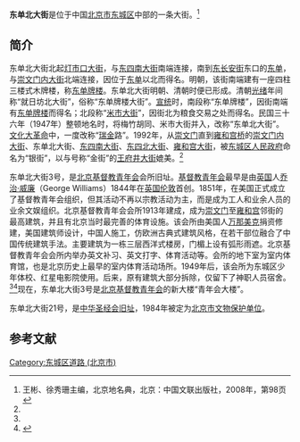 {{Coord|39.90954|116.41179|type:landmark_region:CN-11_source:GoogleMaps|display=title}}
{{Infobox China Road
|路牌类型 = Beijing
|道路方向 = NS
|中文道路名称 = 东单北大街
|道路名称拼音 = DONGDAN BEIDAJIE
|图片 =File:Beijing (11635725214).jpg
|图片说明 = 从[[崇文门内大街|崇文门内大街]]北端的过街天桥北望东单北大街
|道路属性 = 
|道路总长度 = 
|车速限制 = 
|行车线数量 = 
|所在地区 = [[北京市|北京市]][[东城区_(北京市)|东城区]]
|起点 = [[东单|东单]]
|终点 = [[灯市口大街|灯市口大街]]
|路段主要建筑 =国旅大厦<br>青年会大楼<br>（[[北京基督教青年会|北京基督教青年会]]）<br>[[中华圣经会旧址|中华圣经会旧址]]<br>（[[北京市基督教三自爱国运动委员会|北京市基督教三自爱国运动委员会]]<br>[[北京市基督教教务委员会|北京市基督教教务委员会]]）<br>[[大华电影院_(北京)|大华电影院]]<br>[[德昌厚食品店|德昌厚食品店]]<br>[[北京协和医院|北京协和医院]]<br>[[新华书店|新华书店]]东单医药书店
}}
'''东单北大街'''是位于中国[[北京市|北京市]][[东城区_(北京市)|东城区]]中部的一条大街。<ref name=bjdmd>王彬、徐秀珊主编，北京地名典，北京：中国文联出版社，2008年，第98页</ref>

==简介==
东单北大街北起[[灯市口大街|灯市口大街]]，与[[东四南大街|东四南大街]]南端连接，南到[[东长安街|东长安街]]东口的[[东单|东单]]，与[[崇文门内大街|崇文门内大街]]北端连接，因位于[[东单|东单]]以北而得名。明朝，该街南端建有一座四柱三楼式木牌楼，称[[东单牌楼|东单牌楼]]。东单北大街明朝、清朝时便已形成。清朝[[光绪|光绪]]年间称“就日坊北大街”，俗称“东单牌楼大街”。[[宣统|宣统]]时，南段称“东单牌楼”，因街南端有[[东单牌楼|东单牌楼]]而得名；北段称“[[米市大街|米市大街]]”，因街北为粮食交易之处而得名。民国三十六年（1947年）整顿地名时，将梅竹胡同、米市大街并入，改称“东单北大街”。[[文化大革命|文化大革命]]中，一度改称“[[瑞金|瑞金]]路”。1992年，从[[崇文门|崇文门]]直到[[雍和宫桥|雍和宫桥]]的[[崇文门内大街|崇文门内大街]]、东单北大街、[[东四南大街|东四南大街]]、[[东四北大街|东四北大街]]、[[雍和宫大街|雍和宫大街]]，被[[东城区人民政府|东城区人民政府]]命名为“银街”，以与号称“金街”的[[王府井大街|王府井大街]]媲美。<ref name=bjdmd/>

东单北大街3号，是[[北京基督教青年会|北京基督教青年会]]会所旧址。[[基督教青年会|基督教青年会]]最早是由[[英国|英国]]人[[乔治·威廉|乔治·威廉]]（George Williams）1844年在[[英国|英国]][[伦敦|伦敦]]首创。1851年，在美国正式成立了基督教青年会组织，但其活动不再以宗教活动为主，而是成为工人和业余人员的业余文娱组织。北京基督教青年会会所1913年建成，成为[[崇文门|崇文门]]至[[雍和宫|雍和宫]]邻街的最高建筑，并且有北京当时最完善的体育设施。该会所由美国人[[万那美克|万那美克]]捐资修建，美国建筑师设计，中国人施工，仿欧洲古典式建筑风格，在若干部位融合了中国传统建筑手法。主要建筑为一栋三层西洋式楼房，门楣上设有弧形雨遮。北京基督教青年会会所内举办英文补习、英文打字、体育活动等。会所的地下室为室内体育馆，也是北京历史上最早的室内体育活动场所。1949年后，该会所为东城区少年体校、红星电影院使用。后来，原有建筑大部分拆除，仅留下了神职人员宿舍。<ref name=bjdmd/><ref>{{Cite web |url=http://www.ymcabj.org.cn/gk_huigu.html |title=历史回顾，北京基督教青年会，于2013-04-23查阅 |access-date=2013-04-23 |archive-url=https://web.archive.org/web/20130108011534/http://www.ymcabj.org.cn/gk_huigu.html |archive-date=2013-01-08 |dead-url=yes }}</ref>现在，东单北大街3号是[[北京基督教青年会|北京基督教青年会]]的新大楼“青年会大楼”。

东单北大街21号，是[[中华圣经会旧址|中华圣经会旧址]]，1984年被定为[[北京市文物保护单位|北京市文物保护单位]]。

==参考文献==
{{commonscat|Dongdan Beidajie}}
{{reflist}}
{{崇文门大街}}
[[Category:东城区道路_(北京市)|Category:东城区道路 (北京市)]]
